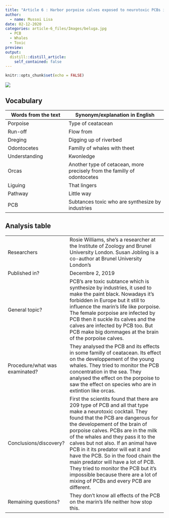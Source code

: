 ```yaml
---
title: "Article 6 : Harbor porpoise calves exposed to neurotoxic PCBs in mothers' milk"
author:
  - name: Mussoi Lisa
date: 02-12-2020
categories: article-6_files/Images/beluga.jpg
  - PCB
  - Whales
  - Toxic
preview: 
output:
  distill::distill_article:
    self_contained: false
---
```


```r
knitr::opts_chunk$set(echo = FALSE)
```


![](article-6_files/Images/pcb.jpg)







## Vocabulary 

| Words from the text | Synonym/explanation in English |
| ------------------- | ------------------------------ |
| Porpoise | Type of ceatacean |
| Run-off | Flow from|
| Dreging | Digging up of riverbed |
| Odontocetes | Familly of whales with theet |
| Understanding | Kwonledge |
| Orcas | Another type of cetacean, more precisely from the familly of odontocetes |
| Liguing | That lingers |
| Pathway | Little way  |
| PCB | Subtances toxic who are synthesize by industries |



## Analysis table 

|                              |                                                                     |
| ---------------------------- | ------------------------------------------------------------------- |
| Researchers                  |Rosie Williams, she's a researcher at the Institute of Zoology and Brunel University London. Susan Jobling is a co-author at  Brunel University London's|
| Published in?                |  Decembre 2, 2019|
| General topic?               | PCB's are toxic subtance which is synthesize by industries, it used to make the paint black. Nowadays it's forbidden in Europe but it still to influence the marin's life like porpoise. The female porpoise are infected by PCB then it suckle its calves and the calves are infected by PCB too. But PCB make big dommages at the brain of the porpoise calves.  |
| Procedure/what was examinated? | They analysed the PCB and its effects in some familly of ceatacean. Its effect on the developpement of the young whales. They tried to monitor the PCB concentration in the sea. They analysed the effect on the porpoise to saw the effect on species who are in extintion like orcas.   |
| Conclusions/discovery?       | First the scientits found that there are 209 type of PCB and all that type make a neurotoxic cocktail. They found that the PCB are dangerous for the developement of the brain of porpoise calves. PCBs are in the milk of the whales and they pass it to the calves but not also. If an animal have PCB in it its predator will eat it and have the PCB. So in the food chain the main predator will have a lot of PCB. They tried to monitor the PCB but it's impossible because there are a lot of mixing of PCBs and every PCB are different.  |
| Remaining questions?         | They don't know all effects of the PCB on the marin's life neither how stop this.   |



